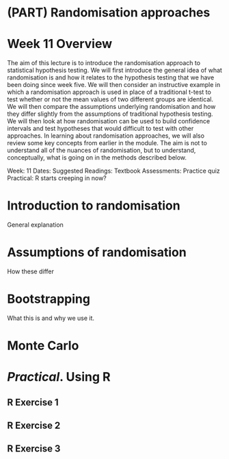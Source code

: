 # (PART) Randomisation approaches {-}

# Week 11 Overview {-#Week11}

The aim of this lecture is to introduce the randomisation approach to statistical hypothesis testing. We will first introduce the general idea of what randomisation is and how it relates to the hypothesis testing that we have been doing since week five. We will then consider an instructive example in which a randomisation approach is used in place of a traditional t-test to test whether or not the mean values of two different groups are identical. We will then compare the assumptions underlying randomisation and how they differ slightly from the assumptions of traditional hypothesis testing. We will then look at how randomisation can be used to build confidence intervals and test hypotheses that would difficult to test with other approaches. In learning about randomisation approaches, we will also review some key concepts from earlier in the module. The aim is not to understand all of the nuances of randomisation, but to understand, conceptually, what is going on in the methods described below.

Week: 11
Dates: 
Suggested Readings: Textbook
Assessments: Practice quiz
Practical: R starts creeping in now?

# Introduction to randomisation

General explanation

# Assumptions of randomisation

How these differ

# Bootstrapping

What this is and why we use it.

# Monte Carlo


# _Practical_. Using R


## R Exercise 1

## R Exercise 2

## R Exercise 3










